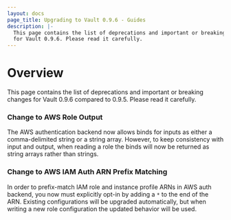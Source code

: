 ```yaml
---
layout: docs
page_title: Upgrading to Vault 0.9.6 - Guides
description: |-
  This page contains the list of deprecations and important or breaking changes
  for Vault 0.9.6. Please read it carefully.
---
```


# Overview

This page contains the list of deprecations and important or breaking changes
for Vault 0.9.6 compared to 0.9.5. Please read it carefully.

### Change to AWS Role Output

The AWS authentication backend now allows binds for inputs as either a
comma-delimited string or a string array. However, to keep consistency with
input and output, when reading a role the binds will now be returned as string
arrays rather than strings.

### Change to AWS IAM Auth ARN Prefix Matching

In order to prefix-match IAM role and instance profile ARNs in AWS auth
backend, you now must explicitly opt-in by adding a `*` to the end of the ARN.
Existing configurations will be upgraded automatically, but when writing a new
role configuration the updated behavior will be used.
